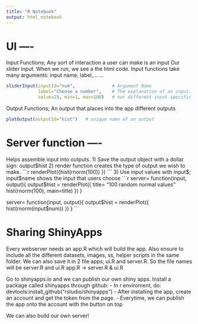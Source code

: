 ```yaml
---
title: "R Notebook"
output: html_notebook
---
```





# UI ----
Input Functions; Any sort of interaction a user can make is an input
Our slider input. When we run, we see a the html code. 
Input functions take many arguments: input name, label,... ...

```r
sliderInput(inputId="num",              # Argument Name
            label="Choose a number",    # The explanation of an input. We can also do "" 
            value=25, min=1, max=100)   # our different input specific arguments
```

Output Functions; An output that places into the app different outputs
```r
plotOutput(outputId="hist")   # unique name of an output
```

# Server function ----
Helps assemble input into outputs.
1) Save the output object with a dollar sign: output$hist
2) render function creates the type of output we wish to make. 
```r
renderPlot({hist(rnorm(100)) })
```
3) Use input values with input$; input$name shows the input that users choose
```r
server= function(input, output){
  output$hist = renderPlot({
    title= "100  random normal values"
    hist(rnorm(100), main=title)
  })
}

server= function(input, output){
  output$hist = renderPlot({
    hist(rnorm(input$num))
  })
}
```

# Sharing ShinyApps
Every webserver needs an app.R which will build the app. 
Also ensure to include all the different datasets, images, ss, helper scripts in the same folder. 
We can also save it in 2 file apps; ui.R and server.R. So the file names will be server.R and ui.R
app.R -> server.R & ui.R


Go to shinyapps.io and we can publish our own shiny apps. 
Install a package called shinyapps through github:
- In r enviroment, do: devtools:install_github("rstudio/shinyapps")
- After installing the app, create an account and get the token from the page.
- Everytime, we can publish the app onto the account with the button on top


We can also build our own server! 